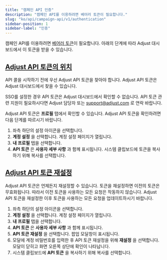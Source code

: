 ```yaml
---
title: "캠페인 API 인증"
description: "캠페인 API를 이용하려면 베어러 토큰이 필요합니다."
slug: "ko/api/campaign-api/v1/authentication"
sidebar-position: 1
sidebar-label: "인증"
---
```


캠페인 API를 이용하려면 [베어러 토큰](https://developer.mozilla.org/en-US/docs/Web/HTTP/Authentication)이 필요합니다. 아래의 단계에 따라 Adjust 대시보드에서 이 토큰을 받을 수 있습니다.

## [Adjust API 토큰의 위치](find-your-adjust-api-token)

API 콜을 시작하기 전에 우선 Adjust API 토큰을 찾아야 합니다. Adjust API 토큰은 Adjust 대시보드에서 찾을 수 있습니다.

<Callout type="important">

SSO를 설정한 경우 API 토큰은 Adjust 대시보드에서 확인할 수 없습니다. API 토큰 관련 지원이 필요하시다면 Adjust 담당자 또는 [support@adjust.com](mailto:support@adjust.com) 로 연락 바랍니다.

</Callout>

Adjust API 토큰은 **프로필** 탭에서 확인할 수 있습니다. Adjust API 토큰을 확인하려면 다음 단계를 따르시기 바랍니다.

1. 좌측 하단의 설정 아이콘을 선택합니다.
2. **계정 설정** 을 선택합니다. 계정 설정 페이지가 열립니다.
3. **내 프로필** 탭을 선택합니다.
4. **API 토큰** 은 **사용자 세부 사항** 과 함께 표시됩니다. 시스템 클립보드에 토큰을 복사하기 위해 복사를 선택합니다.

## [Adjust API 토큰 재설정](reset-your-adjust-api-token)

Adjust API 토큰은 언제든지 재설정할 수 있습니다. 토큰을 재설정하면 이전의 토큰은 무효화됩니다. 따라서 이전 토큰을 사용하는 모든 요청은 작동하지 않습니다. Adjust API 토큰을 재설정한 이후 토큰을 사용하는 모든 요청을 업데이트하시기 바랍니다.

1. 좌측 하단의 설정 아이콘을 선택합니다.
2. **계정 설정** 을 선택합니다. 계정 설정 페이지가 열립니다.
3. **내 프로필** 탭을 선택합니다.
4. **API 토큰** 은 **사용자 세부 사항** 과 함께 표시됩니다.
5. **API 토큰 재설정** 을 선택합니다. 팝업 모달창이 표시됩니다.
6. 모달에 계정 비밀번호를 입력한 후 API 토큰 재설정을 위해 **재설정** 을 선택합니다. 모달이 닫히고 화면 오른쪽 상단에 확인이 나타납니다.
7. 시스템 클립보드에 **API 토큰** 을 복사하기 위해 복사를 선택합니다.
